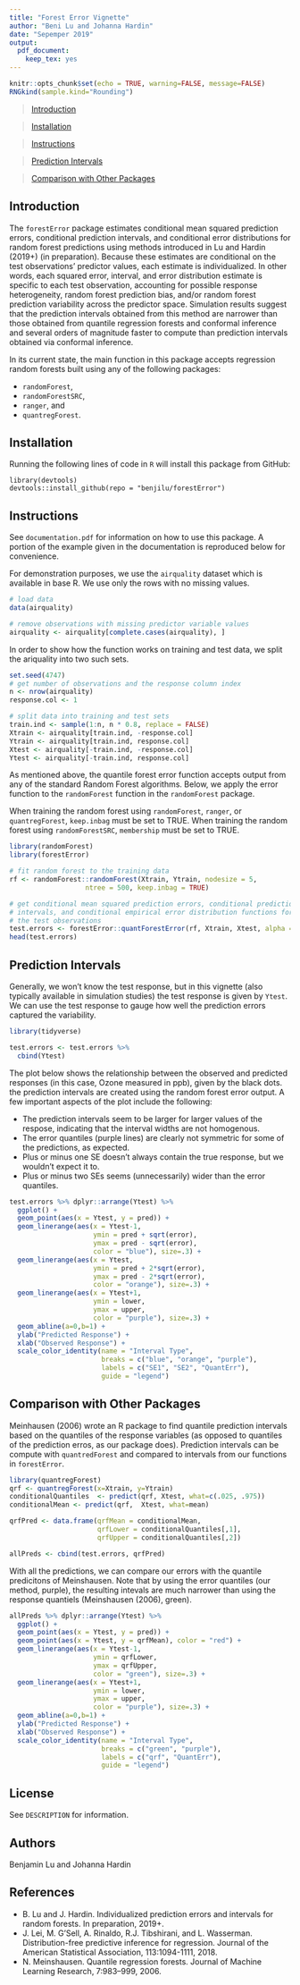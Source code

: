```yaml
---
title: "Forest Error Vignette"
author: "Beni Lu and Johanna Hardin"
date: "Sepemper 2019"
output: 
  pdf_document: 
    keep_tex: yes
---
```


```r
knitr::opts_chunk$set(echo = TRUE, warning=FALSE, message=FALSE)
RNGkind(sample.kind="Rounding")
```

<a id="top"></a>


> [Introduction](#intro)

> [Installation](#install)

> [Instructions](#instructions)

> [Prediction Intervals](#pi)

> [Comparison with Other Packages](#comp)


<a id="intro"></a>

## Introduction

The `forestError` package estimates conditional mean squared prediction errors, conditional prediction intervals, and conditional error distributions for random forest predictions using methods introduced in Lu and Hardin (2019+) (in preparation). Because these estimates are conditional on the test observations' predictor values, each estimate is individualized. In other words, each squared error, interval, and error distribution estimate is specific to each test observation, accounting for possible response heterogeneity, random forest prediction bias, and/or random forest prediction variability across the predictor space. Simulation results suggest that the prediction intervals obtained from this method are narrower than those obtained from quantile regression forests and conformal inference and several orders of magnitude faster to compute than prediction intervals obtained via conformal inference.

In its current state, the main function in this package accepts regression random forests built using any of the following packages:

- `randomForest`,
- `randomForestSRC`,
- `ranger`, and
- `quantregForest`.

<a id="install"></a>

## Installation

Running the following lines of code in `R` will install this package from GitHub:

```
library(devtools)
devtools::install_github(repo = "benjilu/forestError")
``` 
<a id="instructions"></a>


## Instructions
See `documentation.pdf` for information on how to use this package. A portion of the example given in the documentation is reproduced below for convenience.


For demonstration purposes, we use the `airquality` dataset which is available in base R.  We use only the rows with no missing values.
```r
# load data
data(airquality)

# remove observations with missing predictor variable values
airquality <- airquality[complete.cases(airquality), ]
```


In order to show how the function works on training and test data, we split the ariquality into two such sets. 
```r
set.seed(4747)
# get number of observations and the response column index
n <- nrow(airquality)
response.col <- 1

# split data into training and test sets
train.ind <- sample(1:n, n * 0.8, replace = FALSE)
Xtrain <- airquality[train.ind, -response.col]
Ytrain <- airquality[train.ind, response.col]
Xtest <- airquality[-train.ind, -response.col]
Ytest <- airquality[-train.ind, response.col]
```


As mentioned above, the quantile forest error function accepts output from any of the standard Random Forest algorithms.   Below, we apply the error function to the `randomForest` function in the `randomForest` package.

When training the random forest using `randomForest`, `ranger`, or `quantregForest`, `keep.inbag` must be set to TRUE. When training the random forest using `randomForestSRC`, `membership` must be set to TRUE.

```r
library(randomForest)
library(forestError)

# fit random forest to the training data
rf <- randomForest::randomForest(Xtrain, Ytrain, nodesize = 5,
                   ntree = 500, keep.inbag = TRUE)

# get conditional mean squared prediction errors, conditional prediction
# intervals, and conditional empirical error distribution functions for
# the test observations
test.errors <- forestError::quantForestError(rf, Xtrain, Xtest, alpha = 0.05)
head(test.errors)
```

<a id="pi"></a>


## Prediction Intervals

Generally, we won't know the test response, but in this vignette (also typically available in simulation studies) the test response is given by `Ytest`.  We can use the test response to gauge how well the prediction errors captured the variability.

```r
library(tidyverse)

test.errors <- test.errors %>%
  cbind(Ytest) 
```


The plot below shows the relationship between the observed and predicted responses (in this case, Ozone measured in ppb), given by the black dots.  the prediction intervals are created using the random forest error output.  A few important aspects of the plot include the following:

* The prediction intervals seem to be larger for larger values of the respose, indicating that the interval widths are not homogenous.
* The error quantiles (purple lines) are clearly not symmetric for some of the predictions, as expected.
* Plus or minus one SE doesn't always contain the true response, but we wouldn't expect it to.
* Plus or minus two SEs seems (unnecessarily) wider than the error quantiles.

```r
test.errors %>% dplyr::arrange(Ytest) %>%
  ggplot() +
  geom_point(aes(x = Ytest, y = pred)) + 
  geom_linerange(aes(x = Ytest-1, 
                     ymin = pred + sqrt(error), 
                     ymax = pred - sqrt(error), 
                     color = "blue"), size=.3) + 
  geom_linerange(aes(x = Ytest, 
                     ymin = pred + 2*sqrt(error), 
                     ymax = pred - 2*sqrt(error), 
                     color = "orange"), size=.3) + 
  geom_linerange(aes(x = Ytest+1, 
                     ymin = lower, 
                     ymax = upper, 
                     color = "purple"), size=.3) +
  geom_abline(a=0,b=1) +
  ylab("Predicted Response") +
  xlab("Observed Response") +
  scale_color_identity(name = "Interval Type",
                       breaks = c("blue", "orange", "purple"),
                       labels = c("SE1", "SE2", "QuantErr"),
                       guide = "legend")
```

<a id="comp"></a>

## Comparison with Other Packages

Meinhausen (2006) wrote an R package to find quantile prediction intervals based on the quantiles of the response variables (as opposed to quantiles of the prediction erros, as our package does).  Prediction intervals can be compute with `quantredForest` and compared to intervals from our functions in `forestError`.

```r
library(quantregForest)
qrf <- quantregForest(x=Xtrain, y=Ytrain)
conditionalQuantiles  <- predict(qrf, Xtest, what=c(.025, .975))
conditionalMean <- predict(qrf,  Xtest, what=mean)

qrfPred <- data.frame(qrfMean = conditionalMean, 
                      qrfLower = conditionalQuantiles[,1],
                      qrfUpper = conditionalQuantiles[,2])

allPreds <- cbind(test.errors, qrfPred)
```


With all the predictions, we can compare our errors with the quantile predicitons of Meinshausen.  Note that by using the error quantiles (our method, purple), the resulting intevals are much narrower than using the response quantiels (Meinshausen (2006), green).

```r
allPreds %>% dplyr::arrange(Ytest) %>%
  ggplot() +
  geom_point(aes(x = Ytest, y = pred)) + 
  geom_point(aes(x = Ytest, y = qrfMean), color = "red") +
  geom_linerange(aes(x = Ytest-1, 
                     ymin = qrfLower, 
                     ymax = qrfUpper, 
                     color = "green"), size=.3) + 
  geom_linerange(aes(x = Ytest+1, 
                     ymin = lower, 
                     ymax = upper, 
                     color = "purple"), size=.3) +
  geom_abline(a=0,b=1) +
  ylab("Predicted Response") +
  xlab("Observed Response") +
  scale_color_identity(name = "Interval Type",
                       breaks = c("green", "purple"),
                       labels = c("qrf", "QuantErr"),
                       guide = "legend")
```


## License
See `DESCRIPTION` for information.

## Authors
Benjamin Lu and Johanna Hardin

## References
* B. Lu and J. Hardin. Individualized prediction errors and intervals for random forests. In preparation, 2019+.
* J. Lei, M. G’Sell, A. Rinaldo, R.J. Tibshirani, and L. Wasserman. Distribution-free predictive inference for regression. Journal of the American Statistical Association, 113:1094-1111, 2018.
* N. Meinshausen. Quantile regression forests. Journal of Machine Learning Research, 7:983–999, 2006.





